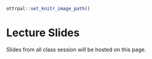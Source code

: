 ```r
ottrpal::set_knitr_image_path()
```

# Lecture Slides

Slides from all class session will be hosted on this page. 